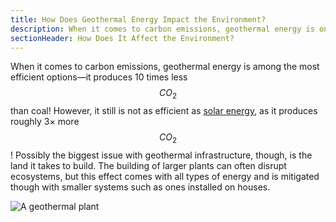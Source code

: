 ```yaml
---
title: How Does Geothermal Energy Impact the Environment?
description: When it comes to carbon emissions, geothermal energy is one of the most efficient options
sectionHeader: How Does It Affect the Environment?
---
```


When it comes to carbon emissions,
geothermal energy is among the most efficient options—it produces 10 times less $$CO_{2}$$ than coal!
However, it still is not as efficient as [solar energy](/solutions/solar/), as it produces roughly 3× more $$CO_{2}$$!
Possibly the biggest issue with geothermal infrastructure, though, is the land it takes to build.
The building of larger plants can often disrupt ecosystems,
but this effect comes with all types of energy
and is mitigated though with smaller systems such as ones installed on houses.

![A geothermal plant](/images/geothermal-environment.avif)
